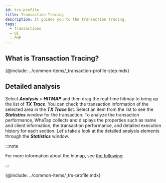 ```yaml
---
id: trs-profile
title: Transaction Tracing
description: It guides you to the transaction tracing.
tags:
  - Transactions
  - UI
  - PHP
---
```


## What is Transaction Tracing?

{@include: ../common-items/_transaction-profile-step.mdx}

## Detailed analysis

Select **_Analysis_** > **_HITMAP_** and then drag the real-time hitmap to bring up the list of **_TX Trace_**. You can check the transaction information of the selected area in the **_TX Trace_** list. Select an item from the list to see the **_Statistics_** window for the transaction. To analyze the transaction performance, WhaTap collects and displays the properties such as name and client information, the transaction performance, and detailed execution history for each section. Let's take a look at the detailed analysis elements through the **_Statistics_** window. 

:::note

For more information about the hitmap, see [the following](trs-view#detail-analysis). 

:::

{@include: ../common-items/_trs-profile.mdx} 
